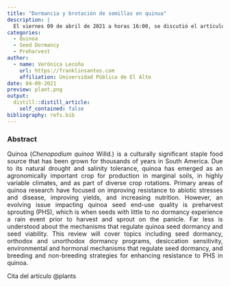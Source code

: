 ```yaml
---
title: "Dormancia y brotación de semillas en quinua"
description: |
  El viernes 09 de abril de 2021 a horas 16:00, se discutió el artículo de revisión: Seed Dormancy and Preharvest Sprouting in Quinoa.
categories:
  - Quinoa
  - Seed Dormancy
  - Preharvest
author:
  - name: Verónica Lecoña
    url: https://franklinsantos.com
    affiliation: Universidad Pública de El Alto
date: 04-09-2021
preview: plant.png
output:
  distill::distill_article:
    self_contained: false
bibliography: refs.bib
---
```

<style>
body {
text-align: justify}
</style>

### Abstract
Quinoa (*Chenopodium quinoa* Willd.) is a culturally significant staple food source that has been grown for thousands of years in South America. Due to its natural drought and salinity tolerance, quinoa has emerged as an agronomically important crop for production in marginal soils, in highly variable climates, and as part of diverse crop rotations. Primary areas of quinoa research have focused on improving resistance to abiotic stresses and disease, improving yields, and increasing nutrition. However, an evolving issue impacting quinoa seed end-use quality is preharvest sprouting (PHS), which is when seeds with little to no dormancy experience a rain event prior to harvest and sprout on the panicle. Far less is understood about the mechanisms that regulate quinoa seed dormancy and seed viability. This review will cover topics including seed dormancy, orthodox and unorthodox dormancy programs, desiccation sensitivity, environmental and hormonal mechanisms that regulate seed dormancy, and breeding and non-breeding strategies for enhancing resistance to PHS in quinoa.

Cita del artículo @plants

